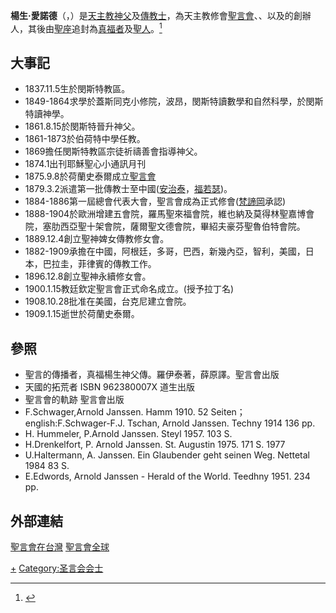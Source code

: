 {{Citecheck}}
{{Infobox Christian leader
| type = saint
| honorific-prefix = 
| name = 楊生·愛諾德<br /><small>{{lang|de|Arnold Janssen}}</small>
| honorific-suffix =
| title = 
| image =File:Arnold Janssen.jpg
| imagesize =
| caption = 聖楊生愛諾德</span><br><span style="color: blue;">St. Arnold Janssen <br></span><span style="color: orange;">1975A.D.保祿六世經宣福禮象徵冊封二等聖人<br></span><span style="color: purple;">2003A.D.若望·保祿二世於梵諦岡聖伯多祿大殿冊封之聖人
| province =[[下萊茵省|下萊茵省]]
| diocese = 閔斯特教區
| see =
| enthroned = 
| ended = 
| predecessor = 
| successor = 
| ordination =
| consecration = 1861神父1869指導神父(Guiding Fr.)
| cardinal = 
| rank =
| other_post =
| birth_date = {{birth date|1837|11|05}}
| birth_place = {{flag|Kingdom of Prussia|1750}}[[戈赫|戈赫]]
| death_date = {{death date and age|1909|1|15|1837|11|05}}
| death_place = {{NLD}}[[史泰爾|史泰爾]]
| buried =
| nationality =
| religion = [[天主教會|天主教會]]
| residence =
| parents =
| alma_mater =
| signature =
| motto = 
}}

'''楊生·愛諾德'''（{{lang-de|Arnold Janssen}}，{{bd|1837年|11月5日|1909年|1月15日||catIdx=Janssen, Arnold}}）是[[天主教|天主教]][[神父|神父]]及[[傳教士|傳教士]]，為天主教修會[[聖言會|聖言會]]、{{link-en|聖神婢女傳教會|Missionary Sisters Servants of the Holy Spirit}}、以及{{link-en|聖神婢女永禱會|Holy Spirit Adoration Sisters}}的創辦人，其後由[[聖座|聖座]]追封為[[真福者|真福者]]及[[基督教聖人|聖人]]。<ref>{{Cite web |url=http://catholic.org.tw/tplhytri/faith.files/pu3107.htm |title=認識聖言會會祖：聖楊生愛諾德 |access-date=2016-10-26 |archive-date=2016-10-26 |archive-url=https://web.archive.org/web/20161026233959/http://catholic.org.tw/tplhytri/faith.files/pu3107.htm |dead-url=no }}</ref>

==大事記==
*1837.11.5生於閔斯特教區。
*1849-1864求學於蓋斯同克小修院，波昂，閔斯特讀數學和自然科學，於閔斯特讀神學。
*1861.8.15於閔斯特晉升神父。
*1861-1873於伯荷特中學任教。
*1869擔任閔斯特教區宗徒祈禱善會指導神父。
*1874.1出刊耶穌聖心小通訊月刊
*1875.9.8於荷蘭史泰爾成立[[聖言會|聖言會]]
*1879.3.2派遣第一批傳教士至中國([[安治泰|安治泰]]，[[福若瑟|福若瑟]])。
*1884-1886第一屆總會代表大會，聖言會成為正式修會([[梵諦岡|梵諦岡]]承認)
*1888-1904於歐洲增建五會院，羅馬聖來福會院，維也納及莫得林聖嘉博會院，塞肋西亞聖十架會院，薩爾聖文德會院，畢紹夫豪芬聖魯伯特會院。
*1889.12.4創立聖神婢女傳教修女會。
*1882-1909承擔在中國，阿根廷，多哥，巴西，新幾內亞，智利，美國，日本，巴拉圭，菲律賓的傳教工作。
*1896.12.8創立聖神永續修女會。
*1900.1.15教廷欽定聖言會正式命名成立。(授予拉丁名)
*1908.10.28批准在美國，台克尼建立會院。
*1909.1.15逝世於荷蘭史泰爾。

==參照==
{{reflist}}
*聖言的傳播者，真福楊生神父傳。羅伊泰著，薛原譯。聖言會出版
*天國的拓荒者 ISBN 962380007X 道生出版
*聖言會的軌跡 聖言會出版
*F.Schwager,Arnold Janssen. Hamm 1910. 52 Seiten；english:F.Schwager-F.J. Tschan, Arnold Janssen. Techny 1914 136 pp.
*H. Hummeler, P.Arnold Janssen. Steyl 1957. 103 S.
*H.Drenkelfort, P. Arnold Janssen. St. Augustin 1975. 171 S. 1977
*U.Haltermann, A. Janssen. Ein Glaubender geht seinen Weg. Nettetal 1984 83 S.
*E.Edwords, Arnold Janssen - Herald of the World. Teedhny 1951. 234 pp.
==外部連結==
{{commons category|Arnold Janssen}}
[http://www.svdchina.org/?q=node/167 聖言會在台灣] {{Wayback|url=http://www.svdchina.org/?q=node%2F167 |date=20210117085452 }}
[http://www.svdmissions.org/ 聖言會全球] {{Wayback|url=http://www.svdmissions.org/ |date=20101128111221 }}
{{聖人}}
{{Authority control}}

{{DEFAULTSORT:Janssen, Arnold}}
[[Category:基督教圣人|+]]
[[Category:圣言会会士|Category:圣言会会士]]